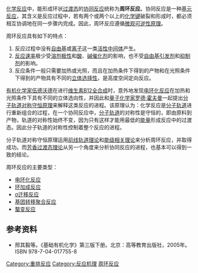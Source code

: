 {{portal|化學|Nuvola apps edu science.svg}}
[[化学反应|化学反应]]中，能形成环状[[过渡态|过渡态]]的[[协同反应|协同反应]]统称为'''周环反应'''。协同反应是一种[[基元反应|基元反应]]，其含义是反应过程中，若有两个或两个以上的[[化学键|化学键]]破裂和形成时，都必须相互协调地在同一步骤内完成。因此，周环反应遵循[[微观可逆性原理|微观可逆性原理]]。

周环反应具有如下的特点：
# 反应过程中没有[[自由基|自由基]]或[[碳鎓离子|离子]]这一类[[活性中间体|活性中间体]]产生。
# [[反应速率|反应速率]]极少受[[溶剂|溶剂]][[极性|极性]]和[[酸|酸]]、[[碱|碱]][[催化剂|催化剂]]的影响，也不受[[自由基引发剂|自由基引发剂]]和[[自由基抑制剂|抑制剂]]的影响。
# 反应条件一般只需要加热或光照，而且在加热条件下得到的产物和在光照条件下得到的产物具有不同的[[立体选择性|立体选择性]]，是高度空间定向反应。

[[有机化学家|有机化学家]][[伍德沃德|伍德沃德]]在进行[[维生素B12全合成|维生素B12全合成]]时，意外地发现[[电环化反应|电环化反应]]在加热和光照条件下具有不同的立体选向性，并因此和[[量子化学家|量子化学家]][[罗德·霍夫曼|罗德·霍夫曼]]一起提出[[分子轨道对称守恒原理|分子轨道对称守恒原理]]来解释这类反应的进程。该原理认为：化学反应是[[分子轨道|分子轨道]]进行重新组合的过程，在一个协同反应中，[[分子轨道|分子轨道]]的对称性是守恒的，即由原料到产物，轨道的对称性始终不变，因为只有这样才能用最低的[[能量|能量]]形成反应中的过渡态。因此分子轨道的对称性控制着整个反应的进程。

分子轨道对称守恒原理运用[[前线轨道理论|前线轨道理论]]和[[能级相关理论|能级相关理论]]来分析周环反应，并取得成功。而[[芳香过渡态理论|芳香过渡态理论]]从另一个角度来分析协同反应的进程，也基本可以得到一致的结论。

周环反应的主要类型：
* [[电环化反应|电环化反应]]
* [[环加成反应|环加成反应]]
* [[σ迁移反应|σ迁移反应]]
* [[基团转移聚合反应|基团转移聚合反应]]
* [[螯变反应|螯变反应]]

== 参考资料 ==
<div class="references-small">
* 邢其毅等。《基础有机化学》第三版下册。北京：高等教育出版社，2005年。ISBN 978-7-04-017755-8
</div>

{{有机反应}}

{{Authority control}}
[[Category:重排反应|Category:重排反应]]
[[Category:反应机理|Category:反应机理]]
[[Category:周环反应|]]